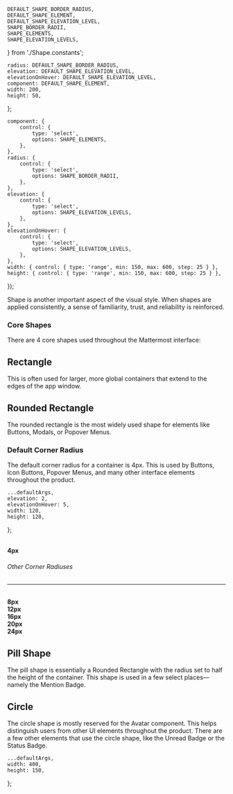 

    DEFAULT_SHAPE_BORDER_RADIUS,
    DEFAULT_SHAPE_ELEMENT,
    DEFAULT_SHAPE_ELEVATION_LEVEL,
    SHAPE_BORDER_RADII,
    SHAPE_ELEMENTS,
    SHAPE_ELEVATION_LEVELS,
} from './Shape.constants';


<Meta component={Shape} title="Foundations/Shape" />


    radius: DEFAULT_SHAPE_BORDER_RADIUS,
    elevation: DEFAULT_SHAPE_ELEVATION_LEVEL,
    elevationOnHover: DEFAULT_SHAPE_ELEVATION_LEVEL,
    component: DEFAULT_SHAPE_ELEMENT,
    width: 200,
    height: 50,
};

    component: {
        control: {
            type: 'select',
            options: SHAPE_ELEMENTS,
        },
    },
    radius: {
        control: {
            type: 'select',
            options: SHAPE_BORDER_RADII,
        },
    },
    elevation: {
        control: {
            type: 'select',
            options: SHAPE_ELEVATION_LEVELS,
        },
    },
    elevationOnHover: {
        control: {
            type: 'select',
            options: SHAPE_ELEVATION_LEVELS,
        },
    },
    width: { control: { type: 'range', min: 150, max: 600, step: 25 } },
    height: { control: { type: 'range', min: 150, max: 600, step: 25 } },
});

<Title>Shape</Title>

<Subtitle>
    Shape is another important aspect of the visual style. When shapes are applied consistently, a
    sense of familiarity, trust, and reliability is reinforced.
</Subtitle>

### Core Shapes

There are 4 core shapes used throughout the Mattermost interface:

<ThemeProvider>
    <Grid padding={Spacing.symmetric({ vertical: 150 })} justify={'stretch'}>
        <Grid
            row
            padding={Spacing.symmetric({ vertical: 150, horizontal: 25 })}
            alignment={'center'}
            justify={'space-around'}
        >
            <Grid justify={'center'}>
                <Shape {...defaultArgs} radius={0} />
            </Grid>
            <Grid justify={'center'}>
                <Shape {...defaultArgs} radius={12} />
            </Grid>
            <Grid justify={'center'}>
                <Shape {...defaultArgs} radius={'pill'} />
            </Grid>
            <Grid justify={'center'}>
                <Shape {...defaultArgs} radius={'circle'} />
            </Grid>
        </Grid>
    </Grid>
</ThemeProvider>

## Rectangle

This is often used for larger, more global containers that extend to the edges of the app window.

## Rounded Rectangle

The rounded rectangle is the most widely used shape for elements like Buttons, Modals, or Popover Menus.

### Default Corner Radius

The default corner radius for a container is 4px.
This is used by Buttons, Icon Buttons, Popover Menus, and many other interface elements throughout the product.

    ...defaultArgs,
    elevation: 2,
    elevationOnHover: 5,
    width: 120,
    height: 120,
};

<ThemeProvider>
    <Grid padding={Spacing.symmetric({ vertical: 150 })} justify={'stretch'}>
        <Grid row alignment={'center'}>
            <Grid justify={'center'} flex={0}>
                <Grid padding={Spacing.all(150)}>
                    <Shape {...radiusExampleArgs} width={156} height={156} radius={4} />
                </Grid>
                <br />
                <Text element={'p'} size={200} margin={'none'}>
                    <strong>4px</strong>
                </Text>
            </Grid>
        </Grid>
    </Grid>
</ThemeProvider>

###### Other Corner Radiuses

---

<ThemeProvider>
    <Grid padding={Spacing.symmetric({ vertical: 150 })} justify={'stretch'}>
        <Grid row justify={'space-between'}>
            <Grid justify={'center'} flex={0}>
                <Grid padding={Spacing.all(150)}>
                    <Shape {...radiusExampleArgs} radius={8} />
                </Grid>
                <br />
                <Text element={'p'} size={200} margin={'none'}>
                    <strong>8px</strong>
                </Text>
            </Grid>
            <Grid justify={'center'} flex={0}>
                <Grid padding={Spacing.all(150)}>
                    <Shape {...radiusExampleArgs} radius={12} />
                </Grid>
                <br />
                <Text element={'p'} size={200} margin={'none'}>
                    <strong>12px</strong>
                </Text>
            </Grid>
            <Grid justify={'center'} flex={0}>
                <Grid padding={Spacing.all(150)}>
                    <Shape {...radiusExampleArgs} radius={16} />
                </Grid>
                <br />
                <Text element={'p'} size={200} margin={'none'}>
                    <strong>16px</strong>
                </Text>
            </Grid>
            <Grid justify={'center'} flex={0}>
                <Grid padding={Spacing.all(150)}>
                    <Shape {...radiusExampleArgs} radius={20} />
                </Grid>
                <br />
                <Text element={'p'} size={200} margin={'none'}>
                    <strong>20px</strong>
                </Text>
            </Grid>
            <Grid justify={'center'} flex={0}>
                <Grid padding={Spacing.all(150)}>
                    <Shape {...radiusExampleArgs} radius={24} />
                </Grid>
                <br />
                <Text element={'p'} size={200} margin={'none'}>
                    <strong>24px</strong>
                </Text>
            </Grid>
        </Grid>
    </Grid>
</ThemeProvider>

## Pill Shape

The pill shape is essentially a Rounded Rectangle with the radius set to half the height of the container.
This shape is used in a few select places—namely the Mention Badge.

## Circle

The circle shape is mostly reserved for the Avatar component.
This helps distinguish users from other UI elements throughout the product.
There are a few other elements that use the circle shape, like the Unread Badge or the Status Badge.

<ArgsTable of={Shape} exclude={[...DEFAULT_ARGUMENTSTABLE_EXCLUSION]} />

    ...defaultArgs,
    width: 400,
    height: 150,
};

<Canvas hidden>
    <Story
        name="Rectangle"
        argTypes={argTypes}
        args={{
            ...canvasExampleArgs,
            radius: 0,
            elevation: 0,
        }}
    >
        {(args) => <Shape {...args} />}
    </Story>
    <Story
        name="Rounded Rectangle"
        argTypes={argTypes}
        args={{
            ...canvasExampleArgs,
            radius: 16,
        }}
    >
        {(args) => <Shape {...args} />}
    </Story>
    <Story
        name="Pill"
        argTypes={argTypes}
        args={{
            ...canvasExampleArgs,
            radius: 'pill',
            elevation: 2,
        }}
    >
        {(args) => <Shape {...args} />}
    </Story>
    <Story
        name="Circle"
        argTypes={argTypes}
        args={{
            ...canvasExampleArgs,
            radius: 'circle',
            elevation: 3,
            component: 'section',
            width: 400,
            height: 100,
        }}
    >
        {(args) => <Shape {...args} />}
    </Story>
</Canvas>
